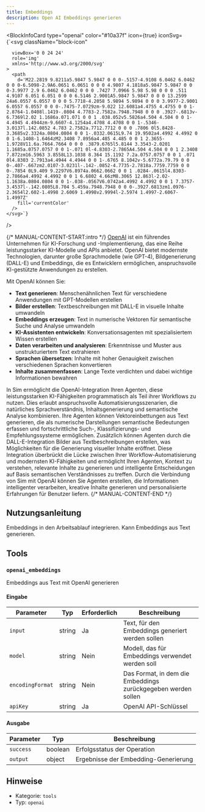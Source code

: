 ```yaml
---
title: Embeddings
description: Open AI Embeddings generieren
---
```



<BlockInfoCard 
  type="openai"
  color="#10a37f"
  icon={true}
  iconSvg={`<svg className="block-icon"
      
      
      
      viewBox='0 0 24 24'
      role='img'
      xmlns='http://www.w3.org/2000/svg'
    >
      <path
        d='M22.2819 9.8211a5.9847 5.9847 0 0 0-.5157-4.9108 6.0462 6.0462 0 0 0-6.5098-2.9A6.0651 6.0651 0 0 0 4.9807 4.1818a5.9847 5.9847 0 0 0-3.9977 2.9 6.0462 6.0462 0 0 0 .7427 7.0966 5.98 5.98 0 0 0 .511 4.9107 6.051 6.051 0 0 0 6.5146 2.9001A5.9847 5.9847 0 0 0 13.2599 24a6.0557 6.0557 0 0 0 5.7718-4.2058 5.9894 5.9894 0 0 0 3.9977-2.9001 6.0557 6.0557 0 0 0-.7475-7.0729zm-9.022 12.6081a4.4755 4.4755 0 0 1-2.8764-1.0408l.1419-.0804 4.7783-2.7582a.7948.7948 0 0 0 .3927-.6813v-6.7369l2.02 1.1686a.071.071 0 0 1 .038.052v5.5826a4.504 4.504 0 0 1-4.4945 4.4944zm-9.6607-4.1254a4.4708 4.4708 0 0 1-.5346-3.0137l.142.0852 4.783 2.7582a.7712.7712 0 0 0 .7806 0l5.8428-3.3685v2.3324a.0804.0804 0 0 1-.0332.0615L9.74 19.9502a4.4992 4.4992 0 0 1-6.1408-1.6464zM2.3408 7.8956a4.485 4.485 0 0 1 2.3655-1.9728V11.6a.7664.7664 0 0 0 .3879.6765l5.8144 3.3543-2.0201 1.1685a.0757.0757 0 0 1-.071 0l-4.8303-2.7865A4.504 4.504 0 0 1 2.3408 7.872zm16.5963 3.8558L13.1038 8.364 15.1192 7.2a.0757.0757 0 0 1 .071 0l4.8303 2.7913a4.4944 4.4944 0 0 1-.6765 8.1042v-5.6772a.79.79 0 0 0-.407-.667zm2.0107-3.0231l-.142-.0852-4.7735-2.7818a.7759.7759 0 0 0-.7854 0L9.409 9.2297V6.8974a.0662.0662 0 0 1 .0284-.0615l4.8303-2.7866a4.4992 4.4992 0 0 1 6.6802 4.66zM8.3065 12.863l-2.02-1.1638a.0804.0804 0 0 1-.038-.0567V6.0742a4.4992 4.4992 0 0 1 7.3757-3.4537l-.142.0805L8.704 5.459a.7948.7948 0 0 0-.3927.6813zm1.0976-2.3654l2.602-1.4998 2.6069 1.4998v2.9994l-2.5974 1.4997-2.6067-1.4997Z'
        fill='currentColor'
      />
    </svg>`}
/>

{/* MANUAL-CONTENT-START:intro */}
[OpenAI](https://www.openai.com) ist ein führendes Unternehmen für KI-Forschung und -Implementierung, das eine Reihe leistungsstarker KI-Modelle und APIs anbietet. OpenAI bietet modernste Technologien, darunter große Sprachmodelle (wie GPT-4), Bildgenerierung (DALL-E) und Embeddings, die es Entwicklern ermöglichen, anspruchsvolle KI-gestützte Anwendungen zu erstellen.

Mit OpenAI können Sie:

- **Text generieren**: Menschenähnlichen Text für verschiedene Anwendungen mit GPT-Modellen erstellen
- **Bilder erstellen**: Textbeschreibungen mit DALL-E in visuelle Inhalte umwandeln
- **Embeddings erzeugen**: Text in numerische Vektoren für semantische Suche und Analyse umwandeln
- **KI-Assistenten entwickeln**: Konversationsagenten mit spezialisiertem Wissen erstellen
- **Daten verarbeiten und analysieren**: Erkenntnisse und Muster aus unstrukturiertem Text extrahieren
- **Sprachen übersetzen**: Inhalte mit hoher Genauigkeit zwischen verschiedenen Sprachen konvertieren
- **Inhalte zusammenfassen**: Lange Texte verdichten und dabei wichtige Informationen bewahren

In Sim ermöglicht die OpenAI-Integration Ihren Agenten, diese leistungsstarken KI-Fähigkeiten programmatisch als Teil ihrer Workflows zu nutzen. Dies erlaubt anspruchsvolle Automatisierungsszenarien, die natürliches Sprachverständnis, Inhaltsgenerierung und semantische Analyse kombinieren. Ihre Agenten können Vektoreinbettungen aus Text generieren, die als numerische Darstellungen semantische Bedeutungen erfassen und fortschrittliche Such-, Klassifizierungs- und Empfehlungssysteme ermöglichen. Zusätzlich können Agenten durch die DALL-E-Integration Bilder aus Textbeschreibungen erstellen, was Möglichkeiten für die Generierung visueller Inhalte eröffnet. Diese Integration überbrückt die Lücke zwischen Ihrer Workflow-Automatisierung und modernsten KI-Fähigkeiten und ermöglicht Ihren Agenten, Kontext zu verstehen, relevante Inhalte zu generieren und intelligente Entscheidungen auf Basis semantischen Verständnisses zu treffen. Durch die Verbindung von Sim mit OpenAI können Sie Agenten erstellen, die Informationen intelligenter verarbeiten, kreative Inhalte generieren und personalisierte Erfahrungen für Benutzer liefern.
{/* MANUAL-CONTENT-END */}

## Nutzungsanleitung

Embeddings in den Arbeitsablauf integrieren. Kann Embeddings aus Text generieren.

## Tools

### `openai_embeddings`

Embeddings aus Text mit OpenAI generieren

#### Eingabe

| Parameter | Typ | Erforderlich | Beschreibung |
| --------- | ---- | -------- | ----------- |
| `input` | string | Ja | Text, für den Embeddings generiert werden sollen |
| `model` | string | Nein | Modell, das für Embeddings verwendet werden soll |
| `encodingFormat` | string | Nein | Das Format, in dem die Embeddings zurückgegeben werden sollen |
| `apiKey` | string | Ja | OpenAI API-Schlüssel |

#### Ausgabe

| Parameter | Typ | Beschreibung |
| --------- | ---- | ----------- |
| `success` | boolean | Erfolgsstatus der Operation |
| `output` | object | Ergebnisse der Embedding-Generierung |

## Hinweise

- Kategorie: `tools`
- Typ: `openai`
